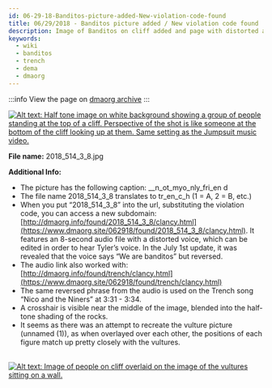 ```yaml
---
id: 06-29-18-Banditos-picture-added-New-violation-code-found
title: 06/29/2018 - Banditos picture added / New violation code found
description: Image of Banditos on cliff added and page with distorted and reversed audio clip from NATN saying "we are banditos" discovered.
keywords:
  - wiki
  - banditos
  - trench
  - dema
  - dmaorg
---
```


:::info
View the page on [dmaorg archive](https://www.dmaorg.site/062918/found/15398642_14/clancy.html)
:::

[![Alt text: Half tone image on white background showing a group of people standing at the top of a cliff. Perspective of the shot is like someone at the bottom of the cliff looking up at them. Same setting as the Jumpsuit music video.](./assets/2018_514_3_8.jpg)](./assets/2018_514_3_8.jpg)

**File name:** 2018_514_3_8.jpg

**Additional Info:**

- The picture has the following caption: __n_ot_myo_nly_fri_en d
- The file name 2018_514_3_8 translates to tr_en_c_h (1 = A, 2 = B, etc.)
- When you put “2018_514_3_8” into the url, substituting the violation code, you can access a new subdomain: [http://dmaorg.info/found/2018_514_3_8/clancy.html](https://www.dmaorg.site/062918/found/2018_514_3_8/clancy.html). It features an 8-second audio file with a distorted voice, which can be edited in order to hear Tyler’s voice. In the July 1st update, it was revealed that the voice says “We are banditos” but reversed.
- The audio link also worked with: [http://dmaorg.info/found/trench/clancy.html](https://www.dmaorg.site/062918/found/trench/clancy.html)
- The same reversed phrase from the audio is used on the Trench song “Nico and the Niners” at 3:31 - 3:34.
- A crosshair is visible near the middle of the image, blended into the half-tone shading of the rocks.
- It seems as there was an attempt to recreate the vulture picture (unnamed (1)), as when overlayed over each other, the positions of each figure match up pretty closely with the vultures.

&nbsp;&nbsp;&nbsp;&nbsp;&nbsp;&nbsp;&nbsp;&nbsp;[![Alt text: Image of people on cliff overlaid on the image of the vultures sitting on a wall.](./assets/2018-06-30_1218.png)](./assets/2018-06-30_1218.png)


